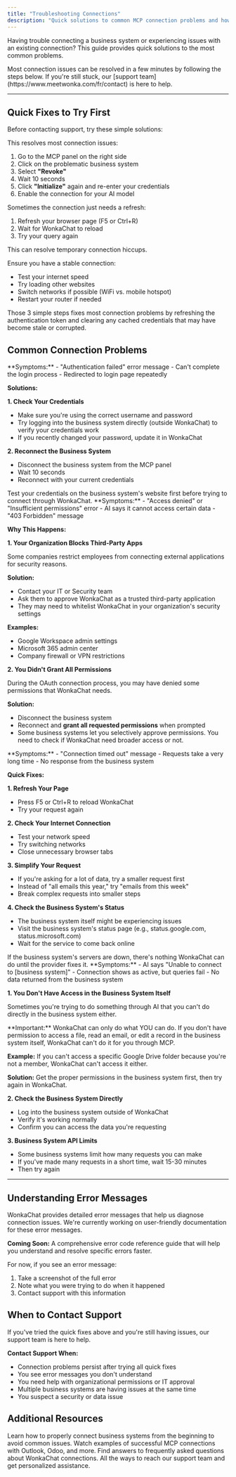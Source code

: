 ```yaml
---
title: "Troubleshooting Connections"
description: "Quick solutions to common MCP connection problems and how to get help when you need it."
---
```


Having trouble connecting a business system or experiencing issues with an existing connection? This guide provides quick solutions to the most common problems.

<Info>
Most connection issues can be resolved in a few minutes by following the steps below. If you're still stuck, our [support team](https://www.meetwonka.com/fr/contact) is here to help.
</Info>

---

## Quick Fixes to Try First

Before contacting support, try these simple solutions:

<Steps>
<Step title="Disconnect and Reconnect">
This resolves most connection issues:

1. Go to the MCP panel on the right side
2. Click on the problematic business system
3. Select **"Revoke"**
4. Wait 10 seconds
5. Click **"Initialize"** again and re-enter your credentials
6. Enable the connection for your AI model

</Step>

<Step title="Refresh Your Page">
Sometimes the connection just needs a refresh:

1. Refresh your browser page (F5 or Ctrl+R)
2. Wait for WonkaChat to reload
3. Try your query again

This can resolve temporary connection hiccups.
</Step>

<Step title="Check Your Internet Connection">
Ensure you have a stable connection:

- Test your internet speed
- Try loading other websites
- Switch networks if possible (WiFi vs. mobile hotspot)
- Restart your router if needed
<Check>
Those 3 simple steps fixes most connection problems by refreshing the authentication token and clearing any cached credentials that may have become stale or corrupted.
</Check>
</Step>

</Steps>


## Common Connection Problems

<AccordionGroup>
<Accordion title="Authentication Failed" icon="circle-xmark">
**Symptoms:**
- "Authentication failed" error message
- Can't complete the login process
- Redirected to login page repeatedly

**Solutions:**

**1. Check Your Credentials**
- Make sure you're using the correct username and password
- Try logging into the business system directly (outside WonkaChat) to verify your credentials work
- If you recently changed your password, update it in WonkaChat

**2. Reconnect the Business System**
- Disconnect the business system from the MCP panel
- Wait 10 seconds
- Reconnect with your current credentials

<Tip>
Test your credentials on the business system's website first before trying to connect through WonkaChat.
</Tip>
</Accordion>

<Accordion title="Permission Denied" icon="ban">
**Symptoms:**
- "Access denied" or "Insufficient permissions" error
- AI says it cannot access certain data
- "403 Forbidden" message

**Why This Happens:**


**1. Your Organization Blocks Third-Party Apps**

Some companies restrict employees from connecting external applications for security reasons.

**Solution:**
- Contact your IT or Security team
- Ask them to approve WonkaChat as a trusted third-party application
- They may need to whitelist WonkaChat in your organization's security settings

**Examples:**
- Google Workspace admin settings
- Microsoft 365 admin center
- Company firewall or VPN restrictions

**2. You Didn't Grant All Permissions**

During the OAuth connection process, you may have denied some permissions that WonkaChat needs.

**Solution:**
- Disconnect the business system
- Reconnect and **grant all requested permissions** when prompted
- Some business systems let you selectively approve permissions. You need to check if WonkaChat need broader access or not.


</Accordion>

<Accordion title="Connection Timeout or Slow Response" icon="clock">
**Symptoms:**
- "Connection timed out" message
- Requests take a very long time
- No response from the business system

**Quick Fixes:**

**1. Refresh Your Page**
- Press F5 or Ctrl+R to reload WonkaChat
- Try your request again

**2. Check Your Internet Connection**
- Test your network speed
- Try switching networks
- Close unnecessary browser tabs

**3. Simplify Your Request**
- If you're asking for a lot of data, try a smaller request first
- Instead of "all emails this year," try "emails from this week"
- Break complex requests into smaller steps

**4. Check the Business System's Status**
- The business system itself might be experiencing issues
- Visit the business system's status page (e.g., status.google.com, status.microsoft.com)
- Wait for the service to come back online

<Info>
If the business system's servers are down, there's nothing WonkaChat can do until the provider fixes it.
</Info>
</Accordion>

<Accordion title="Tool Not Responding" icon="triangle-exclamation">
**Symptoms:**
- AI says "Unable to connect to [business system]"
- Connection shows as active, but queries fail
- No data returned from the business system

**1. You Don't Have Access in the Business System Itself**

Sometimes you're trying to do something through AI that you can't do directly in the business system either.

<Warning>
**Important:** WonkaChat can only do what YOU can do. If you don't have permission to access a file, read an email, or edit a record in the business system itself, WonkaChat can't do it for you through MCP.
</Warning>

**Example:** If you can't access a specific Google Drive folder because you're not a member, WonkaChat can't access it either.

**Solution:** Get the proper permissions in the business system first, then try again in WonkaChat.


**2. Check the Business System Directly**
- Log into the business system outside of WonkaChat
- Verify it's working normally
- Confirm you can access the data you're requesting

**3. Business System API Limits**
- Some business systems limit how many requests you can make
- If you've made many requests in a short time, wait 15-30 minutes
- Then try again

</Accordion>
</AccordionGroup>

---

## Understanding Error Messages

<Info>
WonkaChat provides detailed error messages that help us diagnose connection issues. We're currently working on user-friendly documentation for these error messages.

**Coming Soon:** A comprehensive error code reference guide that will help you understand and resolve specific errors faster.
</Info>

For now, if you see an error message:
1. Take a screenshot of the full error
2. Note what you were trying to do when it happened
3. Contact support with this information

## When to Contact Support

If you've tried the quick fixes above and you're still having issues, our support team is here to help.

**Contact Support When:**
- Connection problems persist after trying all quick fixes
- You see error messages you don't understand
- You need help with organizational permissions or IT approval
- Multiple business systems are having issues at the same time
- You suspect a security or data issue



## Additional Resources

<CardGroup cols={2}>
<Card title="Setup Guide" icon="plug" href="/tools-connection/setting-up-your-first-connection">
Learn how to properly connect business systems from the beginning to avoid common issues.
</Card>

<Card title="Connection Examples" icon="video" href="/tools-connection/examples-of-tool-usage">
Watch examples of successful MCP connections with Outlook, Odoo, and more.
</Card>

<Card title="FAQ" icon="question" href="/support-resources/faq">
Find answers to frequently asked questions about WonkaChat connections.
</Card>

<Card title="Getting Help" icon="life-ring" href="/support-resources/getting-help">
All the ways to reach our support team and get personalized assistance.
</Card>
</CardGroup>
